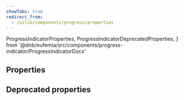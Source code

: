```yaml
---
showTabs: true
redirect_from:
  - /uilib/components/progress/properties
---
```


  ProgressIndicatorProperties,
  ProgressIndicatorDeprecatedProperties,
} from '@dnb/eufemia/src/components/progress-indicator/ProgressIndicatorDocs'

## Properties

<PropertiesTable
  props={ProgressIndicatorProperties}
  showValues
  showDefaultValue
/>

## Deprecated properties

<PropertiesTable props={ProgressIndicatorDeprecatedProperties} />
